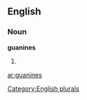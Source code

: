 ==English==

===Noun===
'''guanines'''

# {{plural of|[[guanine]]}}

[[Category:English plurals]]

[[ar:guanines]]